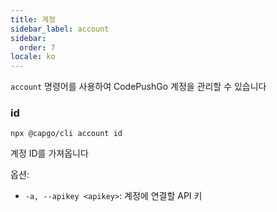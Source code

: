 ```yaml
---
title: 계정
sidebar_label: account
sidebar:
  order: 7
locale: ko
---
```


`account` 명령어를 사용하여 CodePushGo 계정을 관리할 수 있습니다

### id

`npx @capgo/cli account id`

계정 ID를 가져옵니다

옵션:

- `-a, --apikey <apikey>`: 계정에 연결할 API 키